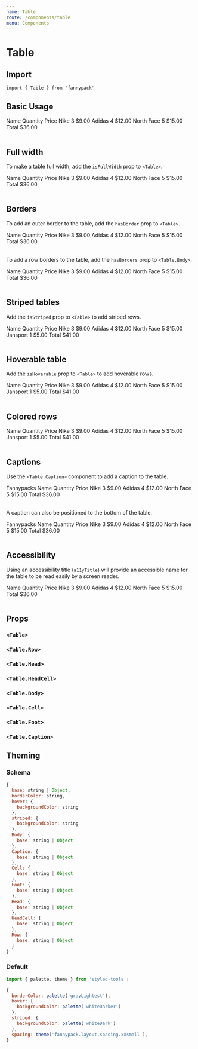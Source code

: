 ```yaml
---
name: Table
route: /components/table
menu: Components
---
```



# Table

## Import

`import { Table } from 'fannypack'`

## Basic Usage

<Playground>
  <Table>
    <Table.Head>
      <Table.Row>
        <Table.HeadCell>Name</Table.HeadCell>
        <Table.HeadCell textAlign="right">Quantity</Table.HeadCell>
        <Table.HeadCell textAlign="right">Price</Table.HeadCell>
      </Table.Row>
    </Table.Head>
    <Table.Body>
      <Table.Row>
        <Table.Cell>Nike</Table.Cell>
        <Table.Cell textAlign="right">3</Table.Cell>
        <Table.Cell textAlign="right">$9.00</Table.Cell>
      </Table.Row>
      <Table.Row>
        <Table.Cell>Adidas</Table.Cell>
        <Table.Cell textAlign="right">4</Table.Cell>
        <Table.Cell textAlign="right">$12.00</Table.Cell>
      </Table.Row>
      <Table.Row>
        <Table.Cell>North Face</Table.Cell>
        <Table.Cell textAlign="right">5</Table.Cell>
        <Table.Cell textAlign="right">$15.00</Table.Cell>
      </Table.Row>
    </Table.Body>
    <Table.Foot>
      <Table.Row>
        <Table.Cell>Total</Table.Cell>
        <Table.Cell />
        <Table.Cell textAlign="right">$36.00</Table.Cell>
      </Table.Row>
    </Table.Foot>
  </Table>
</Playground>

## Full width

To make a table full width, add the `isFullWidth` prop to `<Table>`.

<Playground>
  <Table isFullWidth>
    <Table.Head>
      <Table.Row>
        <Table.HeadCell>Name</Table.HeadCell>
        <Table.HeadCell textAlign="right">Quantity</Table.HeadCell>
        <Table.HeadCell textAlign="right">Price</Table.HeadCell>
      </Table.Row>
    </Table.Head>
    <Table.Body>
      <Table.Row>
        <Table.Cell>Nike</Table.Cell>
        <Table.Cell textAlign="right">3</Table.Cell>
        <Table.Cell textAlign="right">$9.00</Table.Cell>
      </Table.Row>
      <Table.Row>
        <Table.Cell>Adidas</Table.Cell>
        <Table.Cell textAlign="right">4</Table.Cell>
        <Table.Cell textAlign="right">$12.00</Table.Cell>
      </Table.Row>
      <Table.Row>
        <Table.Cell>North Face</Table.Cell>
        <Table.Cell textAlign="right">5</Table.Cell>
        <Table.Cell textAlign="right">$15.00</Table.Cell>
      </Table.Row>
    </Table.Body>
    <Table.Foot>
      <Table.Row>
        <Table.Cell>Total</Table.Cell>
        <Table.Cell />
        <Table.Cell textAlign="right">$36.00</Table.Cell>
      </Table.Row>
    </Table.Foot>
  </Table>
</Playground>

## Borders

To add an outer border to the table, add the `hasBorder` prop to `<Table>`.

<Playground>
  <Table hasBorder>
    <Table.Head>
      <Table.Row>
        <Table.HeadCell>Name</Table.HeadCell>
        <Table.HeadCell textAlign="right">Quantity</Table.HeadCell>
        <Table.HeadCell textAlign="right">Price</Table.HeadCell>
      </Table.Row>
    </Table.Head>
    <Table.Body>
      <Table.Row>
        <Table.Cell>Nike</Table.Cell>
        <Table.Cell textAlign="right">3</Table.Cell>
        <Table.Cell textAlign="right">$9.00</Table.Cell>
      </Table.Row>
      <Table.Row>
        <Table.Cell>Adidas</Table.Cell>
        <Table.Cell textAlign="right">4</Table.Cell>
        <Table.Cell textAlign="right">$12.00</Table.Cell>
      </Table.Row>
      <Table.Row>
        <Table.Cell>North Face</Table.Cell>
        <Table.Cell textAlign="right">5</Table.Cell>
        <Table.Cell textAlign="right">$15.00</Table.Cell>
      </Table.Row>
    </Table.Body>
    <Table.Foot>
      <Table.Row>
        <Table.Cell>Total</Table.Cell>
        <Table.Cell />
        <Table.Cell textAlign="right">$36.00</Table.Cell>
      </Table.Row>
    </Table.Foot>
  </Table>
</Playground>

To add a row borders to the table, add the `hasBorders` prop to `<Table.Body>`.

<Playground>
  <Table>
    <Table.Head>
      <Table.Row>
        <Table.HeadCell>Name</Table.HeadCell>
        <Table.HeadCell textAlign="right">Quantity</Table.HeadCell>
        <Table.HeadCell textAlign="right">Price</Table.HeadCell>
      </Table.Row>
    </Table.Head>
    <Table.Body hasBorders>
      <Table.Row>
        <Table.Cell>Nike</Table.Cell>
        <Table.Cell textAlign="right">3</Table.Cell>
        <Table.Cell textAlign="right">$9.00</Table.Cell>
      </Table.Row>
      <Table.Row>
        <Table.Cell>Adidas</Table.Cell>
        <Table.Cell textAlign="right">4</Table.Cell>
        <Table.Cell textAlign="right">$12.00</Table.Cell>
      </Table.Row>
      <Table.Row>
        <Table.Cell>North Face</Table.Cell>
        <Table.Cell textAlign="right">5</Table.Cell>
        <Table.Cell textAlign="right">$15.00</Table.Cell>
      </Table.Row>
    </Table.Body>
    <Table.Foot>
      <Table.Row>
        <Table.Cell>Total</Table.Cell>
        <Table.Cell />
        <Table.Cell textAlign="right">$36.00</Table.Cell>
      </Table.Row>
    </Table.Foot>
  </Table>
</Playground>

## Striped tables

Add the `isStriped` prop to `<Table>` to add striped rows.

<Playground>
  <Table isStriped>
    <Table.Head>
      <Table.Row>
        <Table.HeadCell>Name</Table.HeadCell>
        <Table.HeadCell textAlign="right">Quantity</Table.HeadCell>
        <Table.HeadCell textAlign="right">Price</Table.HeadCell>
      </Table.Row>
    </Table.Head>
    <Table.Body>
      <Table.Row>
        <Table.Cell>Nike</Table.Cell>
        <Table.Cell textAlign="right">3</Table.Cell>
        <Table.Cell textAlign="right">$9.00</Table.Cell>
      </Table.Row>
      <Table.Row>
        <Table.Cell>Adidas</Table.Cell>
        <Table.Cell textAlign="right">4</Table.Cell>
        <Table.Cell textAlign="right">$12.00</Table.Cell>
      </Table.Row>
      <Table.Row>
        <Table.Cell>North Face</Table.Cell>
        <Table.Cell textAlign="right">5</Table.Cell>
        <Table.Cell textAlign="right">$15.00</Table.Cell>
      </Table.Row>
      <Table.Row>
        <Table.Cell>Jansport</Table.Cell>
        <Table.Cell textAlign="right">1</Table.Cell>
        <Table.Cell textAlign="right">$5.00</Table.Cell>
      </Table.Row>
    </Table.Body>
    <Table.Foot>
      <Table.Row>
        <Table.Cell>Total</Table.Cell>
        <Table.Cell />
        <Table.Cell textAlign="right">$41.00</Table.Cell>
      </Table.Row>
    </Table.Foot>
  </Table>
</Playground>

## Hoverable table

Add the `isHoverable` prop to `<Table>` to add hoverable rows.

<Playground>
  <Table isHoverable>
    <Table.Head>
      <Table.Row>
        <Table.HeadCell>Name</Table.HeadCell>
        <Table.HeadCell textAlign="right">Quantity</Table.HeadCell>
        <Table.HeadCell textAlign="right">Price</Table.HeadCell>
      </Table.Row>
    </Table.Head>
    <Table.Body>
      <Table.Row>
        <Table.Cell>Nike</Table.Cell>
        <Table.Cell textAlign="right">3</Table.Cell>
        <Table.Cell textAlign="right">$9.00</Table.Cell>
      </Table.Row>
      <Table.Row>
        <Table.Cell>Adidas</Table.Cell>
        <Table.Cell textAlign="right">4</Table.Cell>
        <Table.Cell textAlign="right">$12.00</Table.Cell>
      </Table.Row>
      <Table.Row>
        <Table.Cell>North Face</Table.Cell>
        <Table.Cell textAlign="right">5</Table.Cell>
        <Table.Cell textAlign="right">$15.00</Table.Cell>
      </Table.Row>
      <Table.Row>
        <Table.Cell>Jansport</Table.Cell>
        <Table.Cell textAlign="right">1</Table.Cell>
        <Table.Cell textAlign="right">$5.00</Table.Cell>
      </Table.Row>
    </Table.Body>
    <Table.Foot>
      <Table.Row>
        <Table.Cell>Total</Table.Cell>
        <Table.Cell />
        <Table.Cell textAlign="right">$41.00</Table.Cell>
      </Table.Row>
    </Table.Foot>
  </Table>
</Playground>

## Colored rows

<Playground>
  <Table>
    <Table.Head>
      <Table.Row>
        <Table.HeadCell>Name</Table.HeadCell>
        <Table.HeadCell textAlign="right">Quantity</Table.HeadCell>
        <Table.HeadCell textAlign="right">Price</Table.HeadCell>
      </Table.Row>
    </Table.Head>
    <Table.Body>
      <Table.Row backgroundColor="primaryTint">
        <Table.Cell>Nike</Table.Cell>
        <Table.Cell textAlign="right">3</Table.Cell>
        <Table.Cell textAlign="right">$9.00</Table.Cell>
      </Table.Row>
      <Table.Row backgroundColor="successTint">
        <Table.Cell>Adidas</Table.Cell>
        <Table.Cell textAlign="right">4</Table.Cell>
        <Table.Cell textAlign="right">$12.00</Table.Cell>
      </Table.Row>
      <Table.Row backgroundColor="warningTint">
        <Table.Cell>North Face</Table.Cell>
        <Table.Cell textAlign="right">5</Table.Cell>
        <Table.Cell textAlign="right">$15.00</Table.Cell>
      </Table.Row>
      <Table.Row backgroundColor="dangerTint">
        <Table.Cell>Jansport</Table.Cell>
        <Table.Cell textAlign="right">1</Table.Cell>
        <Table.Cell textAlign="right">$5.00</Table.Cell>
      </Table.Row>
    </Table.Body>
    <Table.Foot>
      <Table.Row>
        <Table.Cell>Total</Table.Cell>
        <Table.Cell />
        <Table.Cell textAlign="right">$41.00</Table.Cell>
      </Table.Row>
    </Table.Foot>
  </Table>
</Playground>

## Captions

Use the `<Table.Caption>` component to add a caption to the table.

<Playground>
  <Table>
    <Table.Caption>Fannypacks</Table.Caption>
    <Table.Head>
      <Table.Row>
        <Table.HeadCell>Name</Table.HeadCell>
        <Table.HeadCell textAlign="right">Quantity</Table.HeadCell>
        <Table.HeadCell textAlign="right">Price</Table.HeadCell>
      </Table.Row>
    </Table.Head>
    <Table.Body>
      <Table.Row>
        <Table.Cell>Nike</Table.Cell>
        <Table.Cell textAlign="right">3</Table.Cell>
        <Table.Cell textAlign="right">$9.00</Table.Cell>
      </Table.Row>
      <Table.Row>
        <Table.Cell>Adidas</Table.Cell>
        <Table.Cell textAlign="right">4</Table.Cell>
        <Table.Cell textAlign="right">$12.00</Table.Cell>
      </Table.Row>
      <Table.Row>
        <Table.Cell>North Face</Table.Cell>
        <Table.Cell textAlign="right">5</Table.Cell>
        <Table.Cell textAlign="right">$15.00</Table.Cell>
      </Table.Row>
    </Table.Body>
    <Table.Foot>
      <Table.Row>
        <Table.Cell>Total</Table.Cell>
        <Table.Cell />
        <Table.Cell textAlign="right">$36.00</Table.Cell>
      </Table.Row>
    </Table.Foot>
  </Table>
</Playground>

A caption can also be positioned to the bottom of the table.

<Playground>
  <Table>
    <Table.Caption position="bottom">Fannypacks</Table.Caption>
    <Table.Head>
      <Table.Row>
        <Table.HeadCell>Name</Table.HeadCell>
        <Table.HeadCell textAlign="right">Quantity</Table.HeadCell>
        <Table.HeadCell textAlign="right">Price</Table.HeadCell>
      </Table.Row>
    </Table.Head>
    <Table.Body>
      <Table.Row>
        <Table.Cell>Nike</Table.Cell>
        <Table.Cell textAlign="right">3</Table.Cell>
        <Table.Cell textAlign="right">$9.00</Table.Cell>
      </Table.Row>
      <Table.Row>
        <Table.Cell>Adidas</Table.Cell>
        <Table.Cell textAlign="right">4</Table.Cell>
        <Table.Cell textAlign="right">$12.00</Table.Cell>
      </Table.Row>
      <Table.Row>
        <Table.Cell>North Face</Table.Cell>
        <Table.Cell textAlign="right">5</Table.Cell>
        <Table.Cell textAlign="right">$15.00</Table.Cell>
      </Table.Row>
    </Table.Body>
    <Table.Foot>
      <Table.Row>
        <Table.Cell>Total</Table.Cell>
        <Table.Cell />
        <Table.Cell textAlign="right">$36.00</Table.Cell>
      </Table.Row>
    </Table.Foot>
  </Table>
</Playground>

## Accessibility

Using an accessibility title (`a11yTitle`) will provide an accessible name for the table to be read easily by a screen reader.

<Playground>
  <Table a11yTitle="Fannypack prices">
    <Table.Head>
      <Table.Row>
        <Table.HeadCell>Name</Table.HeadCell>
        <Table.HeadCell textAlign="right">Quantity</Table.HeadCell>
        <Table.HeadCell textAlign="right">Price</Table.HeadCell>
      </Table.Row>
    </Table.Head>
    <Table.Body>
      <Table.Row>
        <Table.Cell>Nike</Table.Cell>
        <Table.Cell textAlign="right">3</Table.Cell>
        <Table.Cell textAlign="right">$9.00</Table.Cell>
      </Table.Row>
      <Table.Row>
        <Table.Cell>Adidas</Table.Cell>
        <Table.Cell textAlign="right">4</Table.Cell>
        <Table.Cell textAlign="right">$12.00</Table.Cell>
      </Table.Row>
      <Table.Row>
        <Table.Cell>North Face</Table.Cell>
        <Table.Cell textAlign="right">5</Table.Cell>
        <Table.Cell textAlign="right">$15.00</Table.Cell>
      </Table.Row>
    </Table.Body>
    <Table.Foot>
      <Table.Row>
        <Table.Cell>Total</Table.Cell>
        <Table.Cell />
        <Table.Cell textAlign="right">$36.00</Table.Cell>
      </Table.Row>
    </Table.Foot>
  </Table>
</Playground>

## Props

### `<Table>`

<PropsTable component={Table} />

### `<Table.Row>`

<PropsTable component={TableRow} />

### `<Table.Head>`

<PropsTable component={TableHead} />

### `<Table.HeadCell>`

<PropsTable component={TableHeadCell} />

### `<Table.Body>`

<PropsTable component={TableBody} />

### `<Table.Cell>`

<PropsTable component={TableCell} />

### `<Table.Foot>`

<PropsTable component={TableFoot} />

### `<Table.Caption>`

<PropsTable component={TableCaption} />

## Theming

### Schema

```jsx
{
  base: string | Object,
  borderColor: string,
  hover: {
    backgroundColor: string
  },
  striped: {
    backgroundColor: string
  },
  Body: {
    base: string | Object
  },
  Caption: {
    base: string | Object
  },
  Cell: {
    base: string | Object
  },
  Foot: {
    base: string | Object
  },
  Head: {
    base: string | Object
  },
  HeadCell: {
    base: string | Object
  },
  Row: {
    base: string | Object
  }
}
```

### Default

```jsx
import { palette, theme } from 'styled-tools';

{
  borderColor: palette('grayLightest'),
  hover: {
    backgroundColor: palette('whiteDarker')
  },
  striped: {
    backgroundColor: palette('whiteDark')
  },
  spacing: theme('fannypack.layout.spacing.xxsmall'),
}
```
